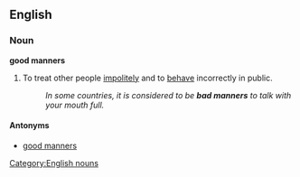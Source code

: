 ==English==

===Noun===
'''good manners'''

# {{pluralonly}}To treat other people [[impolitely]] and to [[behave]] incorrectly in public.
#:''In some countries, it is considered to be '''bad manners''' to talk with your mouth full.''

====Antonyms====
*[[good manners]]

[[Category:English nouns]]